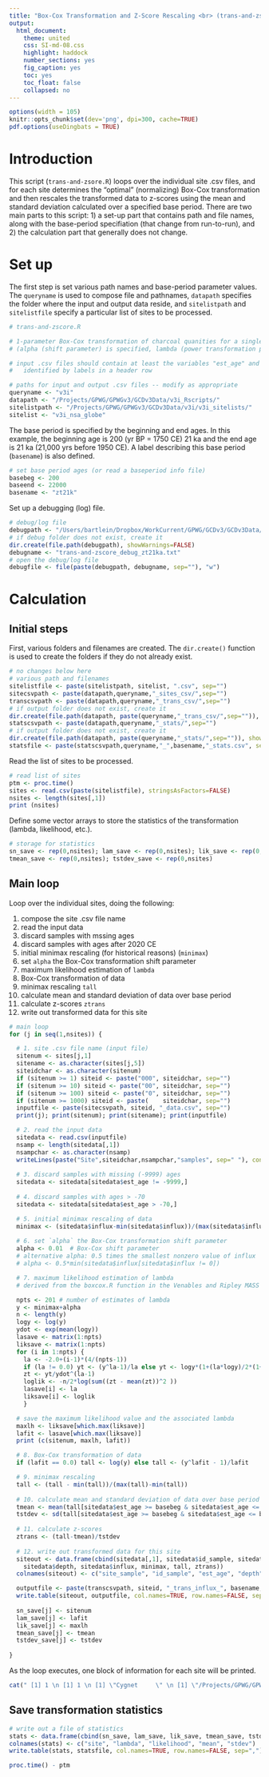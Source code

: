 ```yaml
---
title: "Box-Cox Transformation and Z-Score Rescaling <br> (trans-and-zscore.R)"
output:
  html_document:
    theme: united
    css: SI-md-08.css
    highlight: haddock
    number_sections: yes
    fig_caption: yes
    toc: yes
    toc_float: false
    collapsed: no
---
```


```r
options(width = 105)
knitr::opts_chunk$set(dev='png', dpi=300, cache=TRUE)
pdf.options(useDingbats = TRUE)
```

# Introduction #

This script (`trans-and-zsore.R`) loops over the individual site .csv files, and for each site determines the "optimal" (normalizing) Box-Cox transformation and then rescales the transformed data to z-scores using the mean and standard deviation calculated over a specified base period.  There are two main parts to this script:  1) a set-up part that contains path and file names, along with the base-period specifiation (that change from run-to-run), and 2) the calculation part that generally does not change.

# Set up #

The first step is set various path names and base-period parameter values.  The `queryname` is used to compose file and pathnames, `datapath` specifies the folder where the input and output data reside, and `sitelistpath` and `sitelistfile` specify a particular list of sites to be processed.

```r
# trans-and-zscore.R

# 1-parameter Box-Cox transformation of charcoal quanities for a single site
# (alpha (shift parameter) is specified, lambda (power transformation parameter) is estimated)

# input .csv files should contain at least the variables "est_age" and "quant",
# 	identified by labels in a header row  

# paths for input and output .csv files -- modify as appropriate
queryname <- "v3i"
datapath <- "/Projects/GPWG/GPWGv3/GCDv3Data/v3i_Rscripts/"
sitelistpath <- "/Projects/GPWG/GPWGv3/GCDv3Data/v3i/v3i_sitelists/"
sitelist <- "v3i_nsa_globe"
```

The base period is specified by the beginning and end ages.  In this example, the beginning age is 200 (yr BP = 1750 CE) 21 ka and the end age is 21 ka (21,000 yrs before 1950 CE).  A label describing this base period (`basename`) is also defined.

```r
# set base period ages (or read a baseperiod info file)
basebeg <- 200 
baseend <- 22000 
basename <- "zt21k"
```

Set up a debugging (log) file.

```r
# debug/log file
debugpath <- "/Users/bartlein/Dropbox/WorkCurrent/GPWG/GCDv3/GCDv3Data/v3i/v3i_debug/"
# if debug folder does not exist, create it
dir.create(file.path(debugpath), showWarnings=FALSE)
debugname <- "trans-and-zscore_debug_zt21ka.txt"
# open the debug/log file
debugfile <- file(paste(debugpath, debugname, sep=""), "w")
```


# Calculation #

## Initial steps ##

First, various folders and filenames are created.  The `dir.create()` function is used to create the folders if they do not already exist.

```r
# no changes below here
# various path and filenames
sitelistfile <- paste(sitelistpath, sitelist, ".csv", sep="")
sitecsvpath <- paste(datapath,queryname,"_sites_csv/",sep="")
transcsvpath <- paste(datapath,queryname,"_trans_csv/",sep="")
# if output folder does not exist, create it
dir.create(file.path(datapath, paste(queryname,"_trans_csv/",sep="")), showWarnings=FALSE)
statscsvpath <- paste(datapath,queryname,"_stats/",sep="")
# if output folder does not exist, create it
dir.create(file.path(datapath, paste(queryname,"_stats/",sep="")), showWarnings=FALSE)
statsfile <- paste(statscsvpath,queryname,"_",basename,"_stats.csv", sep="")
```

Read the list of sites to be processed.

```r
# read list of sites
ptm <- proc.time()
sites <- read.csv(paste(sitelistfile), stringsAsFactors=FALSE)
nsites <- length(sites[,1])
print (nsites)
```

Define some vector arrays to store the statistics of the transformation (lambda, likelihood, etc.).

```r
# storage for statistics
sn_save <- rep(0,nsites); lam_save <- rep(0,nsites); lik_save <- rep(0,nsites)
tmean_save <- rep(0,nsites); tstdev_save <- rep(0,nsites)
```

## Main loop ##

Loop over the individual sites, doing the following:

1. compose the site .csv file name
2. read the input data
3. discard samples with mssing ages
4. discard samples with ages after 2020 CE
5. initial minimax rescaling (for historical reasons) (`minimax`)
6. set `alpha` the Box-Cox transformation shift parameter
7. maximum likelihood estimation of `lambda`
8. Box-Cox transformation of data
9. minimax rescaling `tall`
10. calculate mean and standard deviation of data over base period
11. calculate z-scores `ztrans`
12. write out transformed data for this site


```r
# main loop
for (j in seq(1,nsites)) {

  # 1. site .csv file name (input file)
  sitenum <- sites[j,1]
  sitename <- as.character(sites[j,5])
  siteidchar <- as.character(sitenum)
  if (sitenum >= 1) siteid <- paste("000", siteidchar, sep="")
  if (sitenum >= 10) siteid <- paste("00", siteidchar, sep="")
  if (sitenum >= 100) siteid <- paste("0", siteidchar, sep="")
  if (sitenum >= 1000) siteid <- paste(    siteidchar, sep="")
  inputfile <- paste(sitecsvpath, siteid, "_data.csv", sep="")
  print(j); print(sitenum); print(sitename); print(inputfile)

  # 2. read the input data
  sitedata <- read.csv(inputfile)
  nsamp <- length(sitedata[,1])
  nsampchar <- as.character(nsamp)
  writeLines(paste("Site",siteidchar,nsampchar,"samples", sep=" "), con = debugfile, sep = "\n")
  
  # 3. discard samples with missing (-9999) ages
  sitedata <- sitedata[sitedata$est_age != -9999,]
  
  # 4. discard samples with ages > -70
  sitedata <- sitedata[sitedata$est_age > -70,]

  # 5. initial minimax rescaling of data
  minimax <- (sitedata$influx-min(sitedata$influx))/(max(sitedata$influx)-min(sitedata$influx))
  
  # 6. set `alpha` the Box-Cox transformation shift parameter
  alpha <- 0.01  # Box-Cox shift parameter
  # alternative alpha: 0.5 times the smallest nonzero value of influx
  # alpha <- 0.5*min(sitedata$influx[sitedata$influx != 0])  

  # 7. maximum likelihood estimation of lambda
  # derived from the boxcox.R function in the Venables and Ripley MASS library included in R 2.6.1

  npts <- 201 # number of estimates of lambda
  y <- minimax+alpha
  n <- length(y)
  logy <- log(y)
  ydot <- exp(mean(logy))
  lasave <- matrix(1:npts)
  liksave <- matrix(1:npts)
  for (i in 1:npts) {
    la <- -2.0+(i-1)*(4/(npts-1))
    if (la != 0.0) yt <- (y^la-1)/la else yt <- logy*(1+(la*logy)/2*(1+(la*logy)/3*(1+(la*logy)/4)))
    zt <- yt/ydot^(la-1)
    loglik <- -n/2*log(sum((zt - mean(zt))^2 ))
    lasave[i] <- la
    liksave[i] <- loglik
    }

  # save the maximum likelihood value and the associated lambda
  maxlh <- liksave[which.max(liksave)]
  lafit <- lasave[which.max(liksave)]
  print (c(sitenum, maxlh, lafit))

  # 8. Box-Cox transformation of data
  if (lafit == 0.0) tall <- log(y) else tall <- (y^lafit - 1)/lafit

  # 9. minimax rescaling
  tall <- (tall - min(tall))/(max(tall)-min(tall))
  
  # 10. calculate mean and standard deviation of data over base period
  tmean <- mean(tall[sitedata$est_age >= basebeg & sitedata$est_age <= baseend])
  tstdev <- sd(tall[sitedata$est_age >= basebeg & sitedata$est_age <= baseend])
  
  # 11. calculate z-scores
  ztrans <- (tall-tmean)/tstdev
  
  # 12. write out transformed data for this site
  siteout <- data.frame(cbind(sitedata[,1], sitedata$id_sample, sitedata$est_age,
    sitedata$depth, sitedata$influx, minimax, tall, ztrans))
  colnames(siteout) <- c("site_sample", "id_sample", "est_age", "depth", "influx", "influxmnx", "tall", "zt")

  outputfile <- paste(transcsvpath, siteid, "_trans_influx_", basename, ".csv", sep="")
  write.table(siteout, outputfile, col.names=TRUE, row.names=FALSE, sep=",")
  
  sn_save[j] <- sitenum
  lam_save[j] <- lafit
  lik_save[j] <- maxlh
  tmean_save[j] <- tmean
  tstdev_save[j] <- tstdev
  
}
```

As the loop executes, one block of information for each site will be printed.

```r
cat(" [1] 1 \n [1] 1 \n [1] \"Cygnet     \" \n [1] \"/Projects/GPWG/GPWGv3/data/v3plus/v3plus_sites_csv/0001_data.csv \" \n [1]    1.0000 -527.6608    0.2200 \n ...")
```

## Save transformation statistics ##

```r
# write out a file of statistics
stats <- data.frame(cbind(sn_save, lam_save, lik_save, tmean_save, tstdev_save))
colnames(stats) <- c("site", "lambda", "likelihood", "mean", "stdev")
write.table(stats, statsfile, col.names=TRUE, row.names=FALSE, sep=",")

proc.time() - ptm
```

